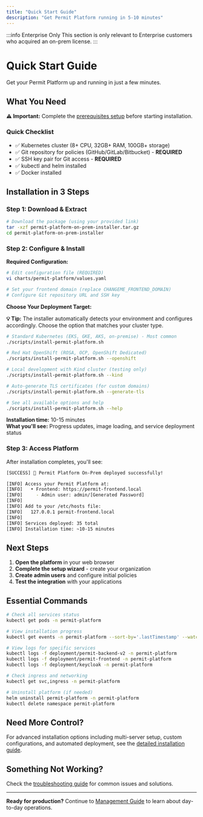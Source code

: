 ```yaml
---
title: "Quick Start Guide"
description: "Get Permit Platform running in 5-10 minutes"
---
```


:::info Enterprise Only
This section is only relevant to Enterprise customers who acquired an on-prem license.
:::

# Quick Start Guide

Get your Permit Platform up and running in just a few minutes.

## What You Need

<div className="bg-blue-50 border-l-4 border-blue-400 p-4 my-4">
  <div className="flex">
    <div className="ml-3">
      <p className="text-sm text-blue-700">
        <strong>⚠️ Important:</strong> Complete the <a href="/how-to/deploy/on-prem/prerequisites" className="underline">prerequisites setup</a> before starting installation.
      </p>
    </div>
  </div>
</div>

### Quick Checklist
- ✅ Kubernetes cluster (8+ CPU, 32GB+ RAM, 100GB+ storage)
- ✅ Git repository for policies (GitHub/GitLab/Bitbucket) - **REQUIRED**
- ✅ SSH key pair for Git access - **REQUIRED**
- ✅ kubectl and helm installed
- ✅ Docker installed

## Installation in 3 Steps

### Step 1: Download & Extract
```bash
# Download the package (using your provided link)
tar -xzf permit-platform-on-prem-installer.tar.gz
cd permit-platform-on-prem-installer
```

### Step 2: Configure & Install

**Required Configuration:**
```bash
# Edit configuration file (REQUIRED)
vi charts/permit-platform/values.yaml

# Set your frontend domain (replace CHANGEME_FRONTEND_DOMAIN)
# Configure Git repository URL and SSH key
```

**Choose Your Deployment Target:**

<div className="bg-yellow-50 border-l-4 border-yellow-400 p-4 my-4">
  <div className="flex">
    <div className="ml-3">
      <p className="text-sm text-yellow-700">
        <strong>💡 Tip:</strong> The installer automatically detects your environment and configures accordingly. Choose the option that matches your cluster type.
      </p>
    </div>
  </div>
</div>

```bash
# Standard Kubernetes (EKS, GKE, AKS, on-premise) - Most common
./scripts/install-permit-platform.sh

# Red Hat OpenShift (ROSA, OCP, OpenShift Dedicated)
./scripts/install-permit-platform.sh --openshift

# Local development with Kind cluster (testing only)
./scripts/install-permit-platform.sh --kind

# Auto-generate TLS certificates (for custom domains)
./scripts/install-permit-platform.sh --generate-tls

# See all available options and help
./scripts/install-permit-platform.sh --help
```

<div className="bg-green-50 border-l-4 border-green-400 p-4 my-4">
  <div className="flex">
    <div className="ml-3">
      <p className="text-sm text-green-700">
        <strong>Installation time:</strong> 10-15 minutes<br/>
        <strong>What you'll see:</strong> Progress updates, image loading, and service deployment status
      </p>
    </div>
  </div>
</div>

### Step 3: Access Platform

After installation completes, you'll see:

```bash
[SUCCESS] 🎉 Permit Platform On-Prem deployed successfully!

[INFO] Access your Permit Platform at:
[INFO]   • Frontend: https://permit-frontend.local
[INFO]     - Admin user: admin/[Generated Password]
[INFO]   
[INFO] Add to your /etc/hosts file:
[INFO]   127.0.0.1 permit-frontend.local
[INFO]   
[INFO] Services deployed: 35 total
[INFO] Installation time: ~10-15 minutes
```

## Next Steps

1. **Open the platform** in your web browser
2. **Complete the setup wizard** - create your organization
3. **Create admin users** and configure initial policies
4. **Test the integration** with your applications

## Essential Commands

```bash
# Check all services status
kubectl get pods -n permit-platform

# View installation progress  
kubectl get events -n permit-platform --sort-by='.lastTimestamp' --watch

# View logs for specific services
kubectl logs -f deployment/permit-backend-v2 -n permit-platform
kubectl logs -f deployment/permit-frontend -n permit-platform
kubectl logs -f deployment/keycloak -n permit-platform

# Check ingress and networking
kubectl get svc,ingress -n permit-platform

# Uninstall platform (if needed)
helm uninstall permit-platform -n permit-platform
kubectl delete namespace permit-platform
```

## Need More Control?

For advanced installation options including multi-server setup, custom configurations, and automated deployment, see the [detailed installation guide](/how-to/deploy/on-prem/installation).

## Something Not Working?

Check the [troubleshooting guide](/how-to/deploy/on-prem/troubleshooting) for common issues and solutions.

---

**Ready for production?** Continue to [Management Guide](/how-to/deploy/on-prem/management) to learn about day-to-day operations.